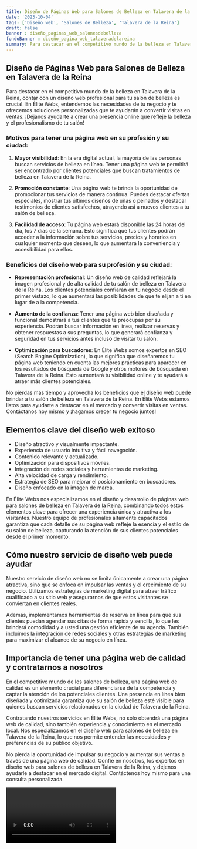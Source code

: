 ```yaml
---
title: Diseño de Páginas Web para Salones de Belleza en Talavera de la Reina
date: '2023-10-04'
tags: ['Diseño web', 'Salones de Belleza', 'Talavera de la Reina']
draft: false
banner : diseño_paginas_web_salonesdebelleza
fondoBanner : diseño_pagina_web_talaveradelareina
summary: Para destacar en el competitivo mundo de la belleza en Talavera de la Reina, contar con un diseño web profesional para tu salón de belleza es crucial. En Élite Webs, entendemos las necesidades de tu negocio y te ofrecemos soluciones personalizadas que te ayudarán a convertir visitas en ventas. ¡Déjanos ayudarte a crear una presencia online que refleje la belleza y el profesionalismo de tu salón!
---
```


## Diseño de Páginas Web para Salones de Belleza en Talavera de la Reina

Para destacar en el competitivo mundo de la belleza en Talavera de la Reina, contar con un diseño web profesional para tu salón de belleza es crucial. En Élite Webs, entendemos las necesidades de tu negocio y te ofrecemos soluciones personalizadas que te ayudarán a convertir visitas en ventas. ¡Déjanos ayudarte a crear una presencia online que refleje la belleza y el profesionalismo de tu salón!

### Motivos para tener una página web en su profesión y su ciudad:

1. **Mayor visibilidad**: En la era digital actual, la mayoría de las personas buscan servicios de belleza en línea. Tener una página web te permitirá ser encontrado por clientes potenciales que buscan tratamientos de belleza en Talavera de la Reina.

2. **Promoción constante**: Una página web te brinda la oportunidad de promocionar tus servicios de manera continua. Puedes destacar ofertas especiales, mostrar tus últimos diseños de uñas o peinados y destacar testimonios de clientes satisfechos, atrayendo así a nuevos clientes a tu salón de belleza.

3. **Facilidad de acceso**: Tu página web estará disponible las 24 horas del día, los 7 días de la semana. Esto significa que tus clientes podrán acceder a la información sobre tus servicios, precios y horarios en cualquier momento que deseen, lo que aumentará la conveniencia y accesibilidad para ellos.

### Beneficios del diseño web para su profesión y su ciudad:

- **Representación profesional**: Un diseño web de calidad reflejará la imagen profesional y de alta calidad de tu salón de belleza en Talavera de la Reina. Los clientes potenciales confiarán en tu negocio desde el primer vistazo, lo que aumentará las posibilidades de que te elijan a ti en lugar de a la competencia.

- **Aumento de la confianza**: Tener una página web bien diseñada y funcional demostrará a tus clientes que te preocupas por su experiencia. Podrán buscar información en línea, realizar reservas y obtener respuestas a sus preguntas, lo que generará confianza y seguridad en tus servicios antes incluso de visitar tu salón.

- **Optimización para buscadores**: En Élite Webs somos expertos en SEO (Search Engine Optimization), lo que significa que diseñaremos tu página web teniendo en cuenta las mejores prácticas para aparecer en los resultados de búsqueda de Google y otros motores de búsqueda en Talavera de la Reina. Esto aumentará tu visibilidad online y te ayudará a atraer más clientes potenciales.

No pierdas más tiempo y aprovecha los beneficios que el diseño web puede brindar a tu salón de belleza en Talavera de la Reina. En Élite Webs estamos listos para ayudarte a destacar en el mercado y convertir visitas en ventas. Contáctanos hoy mismo y ¡hagamos crecer tu negocio juntos!

<GifSeo />

<Cta />

## Elementos clave del diseño web exitoso

- Diseño atractivo y visualmente impactante.
- Experiencia de usuario intuitiva y fácil navegación.
- Contenido relevante y actualizado.
- Optimización para dispositivos móviles.
- Integración de redes sociales y herramientas de marketing.
- Alta velocidad de carga y rendimiento.
- Estrategia de SEO para mejorar el posicionamiento en buscadores.
- Diseño enfocado en la imagen de marca.

En Élite Webs nos especializamos en el diseño y desarrollo de páginas web para salones de belleza en Talavera de la Reina, combinando todos estos elementos clave para ofrecer una experiencia única y atractiva a los visitantes. Nuestro equipo de profesionales altamente capacitados garantiza que cada detalle de su página web refleje la esencia y el estilo de su salón de belleza, capturando la atención de sus clientes potenciales desde el primer momento.

## Cómo nuestro servicio de diseño web puede ayudar

Nuestro servicio de diseño web no se limita únicamente a crear una página atractiva, sino que se enfoca en impulsar las ventas y el crecimiento de su negocio. Utilizamos estrategias de marketing digital para atraer tráfico cualificado a su sitio web y asegurarnos de que estos visitantes se conviertan en clientes reales.

Además, implementamos herramientas de reserva en línea para que sus clientes puedan agendar sus citas de forma rápida y sencilla, lo que les brindará comodidad y a usted una gestión eficiente de su agenda. También incluimos la integración de redes sociales y otras estrategias de marketing para maximizar el alcance de su negocio en línea.

## Importancia de tener una página web de calidad y contratarnos a nosotros

En el competitivo mundo de los salones de belleza, una página web de calidad es un elemento crucial para diferenciarse de la competencia y captar la atención de los potenciales clientes. Una presencia en línea bien diseñada y optimizada garantiza que su salón de belleza esté visible para quienes buscan servicios relacionados en la ciudad de Talavera de la Reina.

Contratando nuestros servicios en Élite Webs, no solo obtendrá una página web de calidad, sino también experiencia y conocimiento en el mercado local. Nos especializamos en el diseño web para salones de belleza en Talavera de la Reina, lo que nos permite entender las necesidades y preferencias de su público objetivo.

No pierda la oportunidad de impulsar su negocio y aumentar sus ventas a través de una página web de calidad. Confíe en nosotros, los expertos en diseño web para salones de belleza en Talavera de la Reina, y déjenos ayudarle a destacar en el mercado digital. Contáctenos hoy mismo para una consulta personalizada.

<Video />

<CtaBot job='Salones de Belleza' city='Talavera de la Reina'/>

<Gmaps query='Talavera de la Reina+españa+maps' />